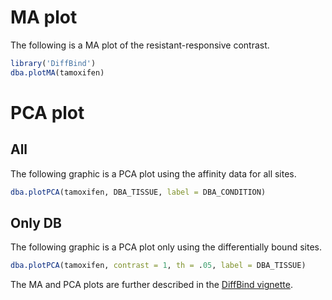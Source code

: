 
# MA plot

The following is a MA plot of the resistant-responsive contrast.

```r
library('DiffBind')
dba.plotMA(tamoxifen)
```

# PCA plot

## All

The following graphic is a PCA plot using the affinity data for all sites.

```r
dba.plotPCA(tamoxifen, DBA_TISSUE, label = DBA_CONDITION)
```

## Only DB

The following graphic is a PCA plot only using the differentially bound sites.

```r
dba.plotPCA(tamoxifen, contrast = 1, th = .05, label = DBA_TISSUE)
```


The MA and PCA plots are further described in the [DiffBind vignette](http://bioconductor.org/packages/release/bioc/vignettes/DiffBind/inst/doc/DiffBind.pdf).
